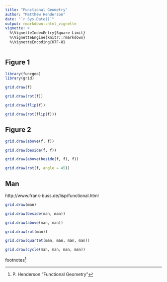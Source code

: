 ```yaml
---
title: "Functional Geometry"
author: "Matthew Henderson"
date: "`r Sys.Date()`"
output: rmarkdown::html_vignette
vignette: >
  %\VignetteIndexEntry{Square Limit}
  %\VignetteEngine{knitr::rmarkdown}
  %\VignetteEncoding{UTF-8}
---
```


## Figure 1

```r
library(funcgeo)
library(grid)

grid.draw(f)
```

```r
grid.draw(rot(f))
```

```r
grid.draw(flip(f))
```

```r
grid.draw(rot(flip(f)))
```

## Figure 2

```r
grid.draw(above(f, f))
```

```r
grid.draw(beside(f, f))
```

```r
grid.draw(above(beside(f, f), f))
```

```r
grid.draw(rot(f, angle = 45))
```

## Man

http://www.frank-buss.de/lisp/functional.html

```r
grid.draw(man)
```

```r
grid.draw(beside(man, man))
```

```r
grid.draw(above(man, man))
```

```r
grid.draw(rot(man))
```

```r
grid.draw(quartet(man, man, man, man))
```

```r
grid.draw(cycle(man, man, man, man))
```

footnotes^[P. Henderson "Functional Geometry"]
